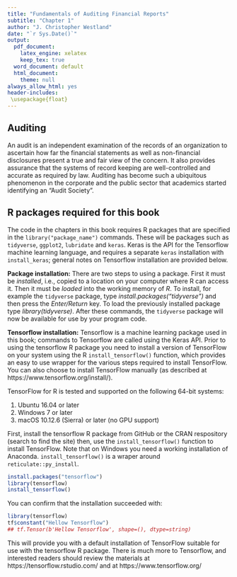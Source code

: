 ```yaml
--- 
title: "Fundamentals of Auditing Financial Reports"
subtitle: "Chapter 1"
author: "J. Christopher Westland"
date: "`r Sys.Date()`"
output:
  pdf_document:
    latex_engine: xelatex
    keep_tex: true
  word_document: default
  html_document:
    theme: null
always_allow_html: yes
header-includes:
 \usepackage{float}
---
```




## Auditing

An audit is an independent examination of the records of an organization to ascertain how far the financial statements as well as non-financial disclosures present a true and fair view of the concern. It also provides assurance that the systems of record keeping are well-controlled and accurate as required by law. Auditing has become such a ubiquitous phenomenon in the corporate and the public sector that academics started identifying an "Audit Society".  

## R packages required for this book

The code in the chapters in this book requires R packages that are specified in the `library("package_name")` commands.  These will be packages such as `tidyverse`, `ggplot2`, `lubridate` and `keras`.  Keras is the API for the Tensorflow machine learning language, and requires a separate `keras` installation with `install_keras`; general notes on Tensorflow installation are provided below.

**Package installation:** There are two steps to using a package.  First it must be _installed_, i.e., copied to a location on your computer where R can access it.  Then it must be _loaded_ into the working memory of _R_.   To install, for example the `tidyverse` package, type *install.packages(“tidyverse”)* and then press the *Enter/Return* key.  To load the previously installed package type *library(tidyverse)*.  After these commands, the `tidyverse` package will now be available for use by your program code.

**Tensorflow installation:** Tensorflow is a machine learning package used in this book; commands to Tensorflow are called using the Keras API.  Prior to using the tensorflow R package you need to install a version of TensorFlow on your system using the R `install_tensorflow()` function, which provides an easy to use wrapper for the various steps required to install TensorFlow.  You can also choose to install TensorFlow manually (as described at https://www.tensorflow.org/install/). 

TensorFlow for R is tested and supported on the following 64-bit systems:

1. Ubuntu 16.04 or later
1. Windows 7 or later
1. macOS 10.12.6 (Sierra) or later (no GPU support)

First, install the tensorflow R package from GitHub or the CRAN respository (search to find the site) then, use the `install_tensorflow()` function to install TensorFlow. Note that on Windows you need a working installation of Anaconda.  `install_tensorflow()` is a wraper around `reticulate::py_install`.  

```r

install.packages("tensorflow")
library(tensorflow)
install_tensorflow()

```

You can confirm that the installation succeeded with:

```r

library(tensorflow)
tf$constant("Hellow Tensorflow")
## tf.Tensor(b'Hellow Tensorflow', shape=(), dtype=string)

```

This will provide you with a default installation of TensorFlow suitable for use with the tensorflow R package.  There is much more to Tensorflow, and interested readers should review the materials at https://tensorflow.rstudio.com/ and at https://www.tensorflow.org/  

